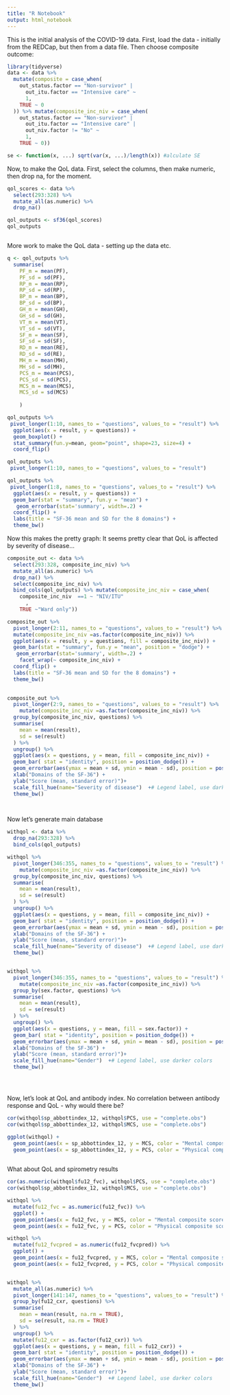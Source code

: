 ```yaml
---
title: "R Notebook"
output: html_notebook
---
```


This is the initial analysis of the COVID-19 data.
First, load the data - initially from the REDCap, but then from a data file.
Then choose composite outcome:

```r
library(tidyverse)
data <- data %>%
  mutate(composite = case_when(
    out_status.factor == "Non-survivor" |
      out_itu.factor == "Intensive care" ~
      1,
    TRUE ~ 0
  )) %>% mutate(composite_inc_niv = case_when(
    out_status.factor == "Non-survivor" |
      out_itu.factor == "Intensive care" |
      out_niv.factor != "No" ~
      1,
    TRUE ~ 0))

se <- function(x, ...) sqrt(var(x, ...)/length(x)) #alculate SE
```

Now, to make the QoL data.
First, select the columns, then make numeric, then drop na, for the moment.

```r
qol_scores <- data %>%
  select(293:328) %>%
  mutate_all(as.numeric) %>%
  drop_na()

qol_outputs <- sf36(qol_scores)
qol_outputs



```

 More work to make the QoL data - setting up the data etc.

```r
q <- qol_outputs %>%
  summarise(
    PF_m = mean(PF),
    PF_sd = sd(PF),
    RP_m = mean(RP),
    RP_sd = sd(RP),
    BP_m = mean(BP),
    BP_sd = sd(BP),
    GH_m = mean(GH),
    GH_sd = sd(GH),
    VT_m = mean(VT),
    VT_sd = sd(VT),
    SF_m = mean(SF),
    SF_sd = sd(SF),
    RD_m = mean(RE),
    RD_sd = sd(RE),
    MH_m = mean(MH),
    MH_sd = sd(MH),
    PCS_m = mean(PCS),
    PCS_sd = sd(PCS),
    MCS_m = mean(MCS),
    MCS_sd = sd(MCS)
    
    ) 

qol_outputs %>%
 pivot_longer(1:10, names_to = "questions", values_to = "result") %>%
  ggplot(aes(x = result, y = questions)) +
  geom_boxplot() +
  stat_summary(fun.y=mean, geom="point", shape=23, size=4) +
  coord_flip()

qol_outputs %>%
 pivot_longer(1:10, names_to = "questions", values_to = "result")

qol_outputs %>%
 pivot_longer(1:8, names_to = "questions", values_to = "result") %>%
  ggplot(aes(x = result, y = questions)) +
  geom_bar(stat = "summary", fun.y = "mean") + 
   geom_errorbar(stat='summary', width=.2) +
  coord_flip() +
  labs(title = "SF-36 mean and SD for the 8 domains") +
  theme_bw()

```


Now this makes the pretty graph: It seems pretty clear that QoL is affected by severity of disease...

```r


composite_out <- data %>%
  select(293:328, composite_inc_niv) %>%
  mutate_all(as.numeric) %>%
  drop_na() %>%
  select(composite_inc_niv) %>%
  bind_cols(qol_outputs) %>% mutate(composite_inc_niv = case_when(
    composite_inc_niv  ==1 ~ "NIV/ITU"
      ,
    TRUE ~"Ward only"))

composite_out %>%
  pivot_longer(2:11, names_to = "questions", values_to = "result") %>%
  mutate(composite_inc_niv =as.factor(composite_inc_niv)) %>%
  ggplot(aes(x = result, y = questions, fill = composite_inc_niv)) +
  geom_bar(stat = "summary", fun.y = "mean", position = "dodge") + 
   geom_errorbar(stat='summary', width=.2) +
    facet_wrap(~ composite_inc_niv) +
  coord_flip() +
  labs(title = "SF-36 mean and SD for the 8 domains") +
  theme_bw()
  

composite_out %>%
  pivot_longer(2:9, names_to = "questions", values_to = "result") %>%
    mutate(composite_inc_niv =as.factor(composite_inc_niv)) %>%
  group_by(composite_inc_niv, questions) %>%
  summarise(
    mean = mean(result),
    sd = se(result)
  ) %>% 
  ungroup() %>%
  ggplot(aes(x = questions, y = mean, fill = composite_inc_niv)) +
  geom_bar( stat = "identity", position = position_dodge()) +
  geom_errorbar(aes(ymax = mean + sd, ymin = mean - sd), position = position_dodge(0.9), width = 0.2) +
  xlab("Domains of the SF-36") +
  ylab("Score (mean, standard error)")+  
  scale_fill_hue(name="Severity of disease")  +# Legend label, use darker colors
  theme_bw()

   
```


Now let's generate main database


```r
withqol <- data %>%
  drop_na(293:328) %>%
  bind_cols(qol_outputs)

withqol %>%
  pivot_longer(346:355, names_to = "questions", values_to = "result") %>%
    mutate(composite_inc_niv =as.factor(composite_inc_niv)) %>%
  group_by(composite_inc_niv, questions) %>%
  summarise(
    mean = mean(result),
    sd = se(result)
  ) %>% 
  ungroup() %>%
  ggplot(aes(x = questions, y = mean, fill = composite_inc_niv)) +
  geom_bar( stat = "identity", position = position_dodge()) +
  geom_errorbar(aes(ymax = mean + sd, ymin = mean - sd), position = position_dodge(0.9), width = 0.2) +
  xlab("Domains of the SF-36") +
  ylab("Score (mean, standard error)")+  
  scale_fill_hue(name="Severity of disease")  +# Legend label, use darker colors
  theme_bw()


withqol %>%
  pivot_longer(346:355, names_to = "questions", values_to = "result") %>%
    mutate(composite_inc_niv =as.factor(composite_inc_niv)) %>%
  group_by(sex.factor, questions) %>%
  summarise(
    mean = mean(result),
    sd = se(result)
  ) %>% 
  ungroup() %>%
  ggplot(aes(x = questions, y = mean, fill = sex.factor)) +
  geom_bar( stat = "identity", position = position_dodge()) +
  geom_errorbar(aes(ymax = mean + sd, ymin = mean - sd), position = position_dodge(0.9), width = 0.2) +
  xlab("Domains of the SF-36") +
  ylab("Score (mean, standard error)")+  
  scale_fill_hue(name="Gender")  +# Legend label, use darker colors
  theme_bw()





```


Now, let's look at QoL and antibody index. No correlation between antibody response and QoL - why would there be?

```r



cor(withqol$sp_abbottindex_12, withqol$PCS, use = "complete.obs")
cor(withqol$sp_abbottindex_12, withqol$MCS, use = "complete.obs")

ggplot(withqol) +
  geom_point(aes(x = sp_abbottindex_12, y = MCS, color = "Mental composite score")) +
  geom_point(aes(x = sp_abbottindex_12, y = PCS, color = "Physical composite score")) 
  

```


What about QoL and spirometry results

```r



cor(as.numeric(withqol$fu12_fvc), withqol$PCS, use = "complete.obs")
cor(withqol$sp_abbottindex_12, withqol$MCS, use = "complete.obs")

withqol %>%
  mutate(fu12_fvc = as.numeric(fu12_fvc)) %>%
  ggplot() +
  geom_point(aes(x = fu12_fvc, y = MCS, color = "Mental composite score")) +
  geom_point(aes(x = fu12_fvc, y = PCS, color = "Physical composite score")) 

withqol %>%
  mutate(fu12_fvcpred = as.numeric(fu12_fvcpred)) %>%
  ggplot() +
  geom_point(aes(x = fu12_fvcpred, y = MCS, color = "Mental composite score")) +
  geom_point(aes(x = fu12_fvcpred, y = PCS, color = "Physical composite score")) 


withqol %>%
  mutate_all(as.numeric) %>%
  pivot_longer(141:147, names_to = "questions", values_to = "result") %>%
  group_by(fu12_cxr, questions) %>%
  summarise(
    mean = mean(result, na.rm = TRUE),
    sd = se(result, na.rm = TRUE)
  ) %>% 
  ungroup() %>%
  mutate(fu12_cxr = as.factor(fu12_cxr)) %>%
  ggplot(aes(x = questions, y = mean, fill = fu12_cxr)) +
  geom_bar( stat = "identity", position = position_dodge()) +
  geom_errorbar(aes(ymax = mean + sd, ymin = mean - sd), position = position_dodge(0.9), width = 0.2) +
  xlab("Domains of the SF-36") +
  ylab("Score (mean, standard error)")+  
  scale_fill_hue(name="Gender")  +# Legend label, use darker colors
  theme_bw()





```